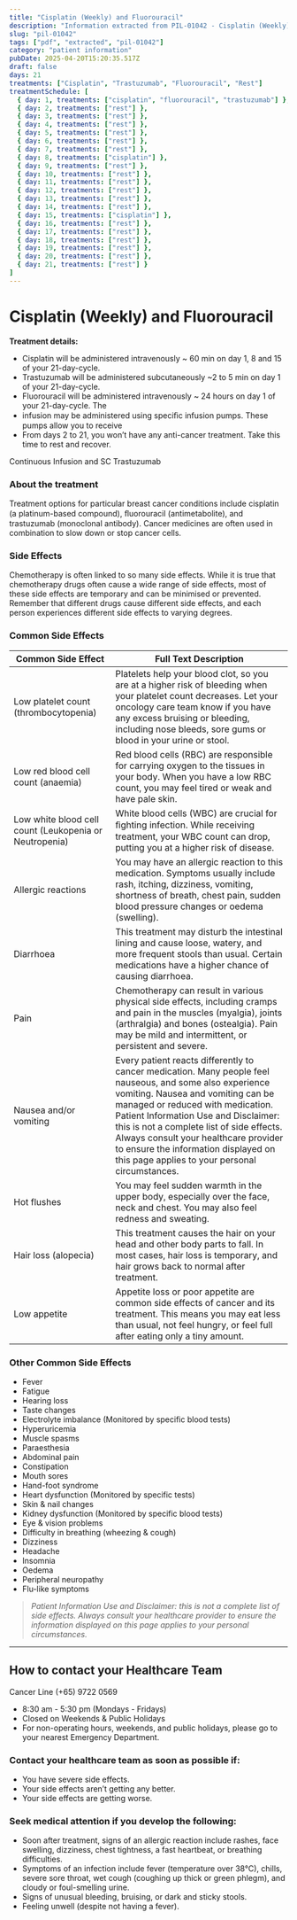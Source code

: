 ```yaml
---
title: "Cisplatin (Weekly) and Fluorouracil"
description: "Information extracted from PIL-01042 - Cisplatin (Weekly) and Fluorouracil Continuous Infusion and SC Trastuzumab.pdf"
slug: "pil-01042"
tags: ["pdf", "extracted", "pil-01042"]
category: "patient information"
pubDate: 2025-04-20T15:20:35.517Z
draft: false
days: 21
treatments: ["Cisplatin", "Trastuzumab", "Fluorouracil", "Rest"]
treatmentSchedule: [
  { day: 1, treatments: ["cisplatin", "fluorouracil", "trastuzumab"] },
  { day: 2, treatments: ["rest"] },
  { day: 3, treatments: ["rest"] },
  { day: 4, treatments: ["rest"] },
  { day: 5, treatments: ["rest"] },
  { day: 6, treatments: ["rest"] },
  { day: 7, treatments: ["rest"] },
  { day: 8, treatments: ["cisplatin"] },
  { day: 9, treatments: ["rest"] },
  { day: 10, treatments: ["rest"] },
  { day: 11, treatments: ["rest"] },
  { day: 12, treatments: ["rest"] },
  { day: 13, treatments: ["rest"] },
  { day: 14, treatments: ["rest"] },
  { day: 15, treatments: ["cisplatin"] },
  { day: 16, treatments: ["rest"] },
  { day: 17, treatments: ["rest"] },
  { day: 18, treatments: ["rest"] },
  { day: 19, treatments: ["rest"] },
  { day: 20, treatments: ["rest"] },
  { day: 21, treatments: ["rest"] }
]
---
```



# Cisplatin (Weekly) and Fluorouracil

<TreatmentGrid treatmentSchedule={treatmentSchedule} />



**Treatment details:**
- Cisplatin will be administered intravenously ~ 60 min on day 1, 8 and 15 of your 21-day-cycle.
- Trastuzumab will be administered subcutaneously ~2 to 5 min on day 1 of your 21-day-cycle.
- Fluorouracil will be administered intravenously ~ 24 hours on day 1 of your 21-day-cycle. The
- infusion may be administered using speciﬁc infusion pumps. These pumps allow you to receive
- From days 2 to 21, you won’t have any anti-cancer treatment. Take this time to rest and recover.

Continuous Infusion and SC Trastuzumab

### About the treatment

Treatment options for particular breast cancer conditions include cisplatin (a platinum-based
compound), ﬂuorouracil (antimetabolite), and trastuzumab (monoclonal antibody). Cancer medicines
are often used in combination to slow down or stop cancer cells.

### Side Effects
Chemotherapy is often linked to so many side effects. While it is true that chemotherapy drugs often
cause a wide range of side effects, most of these side effects are temporary and can be minimised or
prevented. Remember that different drugs cause different side effects, and each person experiences
different side effects to varying degrees.

### Common Side Effects

| Common Side Effect | Full Text Description |
|--------------------|----------------------|
| Low platelet count (thrombocytopenia) | Platelets help your blood clot, so you are at a higher risk of bleeding when your platelet count decreases. Let your oncology care team know if you have any excess bruising or bleeding, including nose bleeds, sore gums or blood in your urine or stool. |
| Low red blood cell count (anaemia) | Red blood cells (RBC) are responsible for carrying oxygen to the tissues in your body. When you have a low RBC count, you may feel tired or weak and have pale skin. |
| Low white blood cell count (Leukopenia or Neutropenia) | White blood cells (WBC) are crucial for ﬁghting infection. While receiving treatment, your WBC count can drop, putting you at a higher risk of disease. |
| Allergic reactions | You may have an allergic reaction to this medication. Symptoms usually include rash, itching, dizziness, vomiting, shortness of breath, chest pain, sudden blood pressure changes or oedema (swelling). |
| Diarrhoea | This treatment may disturb the intestinal lining and cause loose, watery, and more frequent stools than usual. Certain medications have a higher chance of causing diarrhoea. |
| Pain | Chemotherapy can result in various physical side effects, including cramps and pain in the muscles (myalgia), joints (arthralgia) and bones (ostealgia). Pain may be mild and intermittent, or persistent and severe. |
| Nausea and/or vomiting | Every patient reacts differently to cancer medication. Many people feel nauseous, and some also experience vomiting. Nausea and vomiting can be managed or reduced with medication. Patient Information Use and Disclaimer: this is not a complete list of side effects. Always consult your healthcare provider to ensure the information displayed on this page applies to your personal circumstances. |
| Hot flushes | You may feel sudden warmth in the upper body, especially over the face, neck and chest. You may also feel redness and sweating. |
| Hair loss (alopecia) | This treatment causes the hair on your head and other body parts to fall. In most cases, hair loss is temporary, and hair grows back to normal after treatment. |
| Low appetite | Appetite loss or poor appetite are common side effects of cancer and its treatment. This means you may eat less than usual, not feel hungry, or feel full after eating only a tiny amount. |

### Other Common Side Effects

- Fever
- Fatigue
- Hearing loss
- Taste changes
- Electrolyte imbalance (Monitored by specific blood tests)
- Hyperuricemia
- Muscle spasms
- Paraesthesia
- Abdominal pain
- Constipation
- Mouth sores
- Hand-foot syndrome
- Heart dysfunction (Monitored by specific tests)
- Skin & nail changes
- Kidney dysfunction (Monitored by specific blood tests)
- Eye & vision problems
- Difficulty in breathing (wheezing & cough)
- Dizziness
- Headache
- Insomnia
- Oedema
- Peripheral neuropathy
- Flu-like symptoms

> _Patient Information Use and Disclaimer: this is not a complete list of side effects. Always consult your healthcare provider to ensure the information displayed on this page applies to your personal circumstances._


---
## How to contact your Healthcare Team
<span class="text-red-500 font-bold text-xl">
Cancer Line (+65) 9722 0569
</span>

- 8:30 am - 5:30 pm (Mondays - Fridays)
- Closed on Weekends & Public Holidays
- For non-operating hours, weekends, and public holidays, please go to your nearest Emergency Department.

### Contact your healthcare team as soon as possible if:
- You have severe side effects.
- Your side effects aren’t getting any better.
- Your side effects are getting worse.

### Seek medical attention if you develop the following:
- Soon after treatment, signs of an allergic reaction include rashes, face swelling, dizziness, chest tightness, a fast heartbeat, or breathing difficulties.
- Symptoms of an infection include fever (temperature over 38°C), chills, severe sore throat, wet cough (coughing up thick or green phlegm), and cloudy or foul-smelling urine.
- Signs of unusual bleeding, bruising, or dark and sticky stools.
- Feeling unwell (despite not having a fever).

